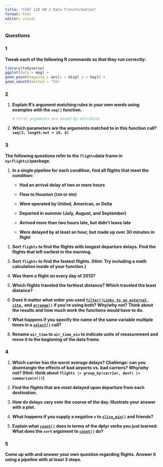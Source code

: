 ```yaml
---
title: "STAT 128 HW 2 Data Transformation"
format: html
editor: visual
---
```


### **Questions**

### **1**

**Tweak each of the following R commands so that they run correctly:**

``` r
library(todyverse)
ggplot(data = mpg) + 
geom_point(mapping = aes(x = displ y = hwy)) +
geom_smooth(method = "lm)
```

### **2**

1.  **Explain R's argument matching rules in your own words using examples with the `seq()` function.**

    ```r
    # First arguments are based by attribute
    ```

2.  **Which parameters are the arguments matched to in this function call? `seq(3, length.out = 10, 6)`**

### **3**

**The following questions refer to the `flights`data frame in `nycflights13`package.**

1.  **In a single pipeline for each condition, find all flights that meet the condition:**

    -   **Had an arrival delay of two or more hours**

    -   **Flew to Houston (`IAH` or `HOU`)**

    -   **Were operated by United, American, or Delta**

    -   **Departed in summer (July, August, and September)**

    -   **Arrived more than two hours late, but didn\'t leave late**

    -   **Were delayed by at least an hour, but made up over 30 minutes in flight**

2.  **Sort `flights` to find the flights with longest departure delays. Find the flights that left earliest in the morning.**

3.  **Sort `flights` to find the fastest flights. (Hint: Try including a math calculation inside of your function.)**

4.  **Was there a flight on every day of 2013?**

5.  **Which flights traveled the farthest distance? Which traveled the least distance?**

6.  **Does it matter what order you used [`filter()Links to an external site.`](https://dplyr.tidyverse.org/reference/filter.html) and [`arrange()`](https://dplyr.tidyverse.org/reference/arrange.html) if you\'re using both? Why/why not? Think about the results and how much work the functions would have to do.**

7.  **What happens if you specify the name of the same variable multiple times in a [`select()`](https://dplyr.tidyverse.org/reference/select.html) call?**

8.  **Rename `air_time` to `air_time_min` to indicate units of measurement and move it to the beginning of the data frame.**

### **4**

1.  **Which carrier has the worst average delays? Challenge: can you disentangle the effects of bad airports vs. bad carriers? Why/why not? (Hint: think about `flights |> group_by(carrier, dest) |> summarize(n())`)**

2.  **Find the flights that are most delayed upon departure from each destination.**

3.  **How do delays vary over the course of the day. Illustrate your answer with a plot.**

4.  **What happens if you supply a negative `n` to [`slice_min()`](https://dplyr.tidyverse.org/reference/slice.html) and friends?**

5.  **Explain what [`count()`](https://dplyr.tidyverse.org/reference/count.html) does in terms of the dplyr verbs you just learned. What does the `sort` argument to [`count()`](https://dplyr.tidyverse.org/reference/count.html) do?**

### **5**

**Come up with and answer your own question regarding flights. Answer it using a pipeline with at least 3 steps.**
